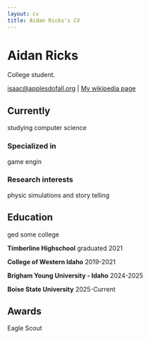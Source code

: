 ```yaml
---
layout: cv
title: Aidan Ricks's CV
---
```

# Aidan Ricks
College student.

<div id="webaddress">
<a href="isaac@applesdofall.org">isaac@applesdofall.org</a>
| <a href="http://en.wikipedia.org/wiki/Isaac_Newton">My wikipedia page</a>
</div>


## Currently

studying computer science

### Specialized in

game engin


### Research interests

physic simulations and story telling


## Education

ged
some college

__Timberline Highschool__
graduated 2021

__College of Western Idaho__
2019-2021

__Brigham Young University - Idaho__
2024-2025

__Boise State University__
2025-Current




## Awards

Eagle Scout



<!-- ### Footer

Last updated: May 2013 -->